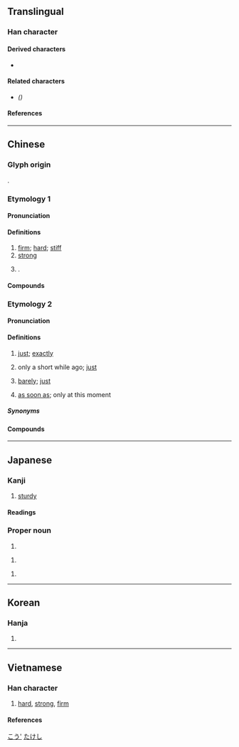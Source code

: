 {{also|刚}}
{{character info}}
==Translingual==

===Han character===
{{Han char|rn=18|rad=刀|as=08|sn=10|four=72200|canj=BULN|ids=⿰岡刂}}

====Derived characters====
* {{l|mul|[[𭡺]], [[𬌧]], [[𫅙]], [[𮢪]], [[𡬼]], [[𪮚]], [[𠠊]]}}

====Related characters====
* {{l|mul|[[刚]]}} ''({{w|Simplified Chinese}})''

====References====
{{Han ref|kx=0141.110|dkj=02042|dj=0320.170|hdz=10344.100|uh=525B}}

----

==Chinese==

===Glyph origin===
{{Han etym}}
{{Han compound|岡|刀|c1=p|c2=s|t2=knife|ls=psc}}.

===Etymology 1===
{{zh-forms|s=刚}}

====Pronunciation====
{{zh-pron
|m=gāng
|ma=Zh-gāng.ogg
|m-s=gang1
|c=gong1
|c-t=gong1
|g=gong1
|h=pfs=kông;gd=gong1
|j=gon1
|mb=gó̤ng
|md=gŏng
|mn=kong/ml:kang
|mn-t=gang1
|w=1kaan
|x=gan1
|mc=y
|oc=y
|cat=a,pn
}}

====Definitions====
{{zh-hanzi}}

# [[firm]]; [[hard]]; [[stiff]]
# [[strong]]
#: {{zh-x|他 的 性格 是 剛 與 柔 的 結合。|His character is a combination of '''strength''' and kindness.}}
# {{surname|zh}}.

====Compounds====
{{zh-der|剛健|剛勁|剛勇|剛度|剛強|剛性|剛愎|剛愎自用|剛果|剛果紅|剛架|剛柔相濟|剛正|剛毅|剛毛|剛氣|剛烈|剛玉|剛直|剛石|剛砂|剛硬|剛韌|剛體|金剛|吐剛茹柔|剛毫筆|剛板硬正|大剛來|剛褊自用|剛性憲法|剛戾|丈二金剛|大剛喒|剛柔|吳剛|四大金剛|剛道|剛口|剛棱|吳剛伐桂|剛日|剛毅木訥|剛柔並濟|剛性路面|剛毅果決|內柔外剛|外剛內柔|剛正不阿|剛行剛驀|以柔克剛|密跡金剛|待剛來|剛愎不仁|好剛口|以柔制剛|剛愎性成|外柔內剛|剛切|剛克|剛腸|剛而自矜|剛戾自用|剛風|洪剛|柔能克剛|摧剛為柔|百鍊剛|柔能制剛|柔茹剛吐|無欲則剛|氣血方剛|沉潛剛克|沒剛性|沉漸剛克|金剛石|金剛頂經|血氣方剛|金剛界|金剛砂|騂剛|金剛猩猩|茹柔吐剛|金剛鑽婚|金剛怒目|立地金剛|陽剛|金剛努目|金剛鑽|金剛經|金剛智|變形金剛}}

===Etymology 2===
{{zh-forms|s=刚|alt=將-dialectal}}
{{rfe|zh}}

====Pronunciation====
{{zh-pron
|m=gāng,jiāng,1nb=standard in Mainland and Taiwan,2nb=colloquial variant
|m-s=jiang1
|c=gong1
|c-t=gong1
|g=jiong1
|h=gd=gong1
|j=jion1/gon1
|j_note=jion1 - colloquial
|mb=
|md=gŏng
|mn=kong/ml:kang
|mn-t=gang1
|w=1kaan,1jian
|w_note=1jian - colloquial (dated)
|x=jian1
|mc=
|oc=
|cat=adv
}}

====Definitions====
{{zh-hanzi}}

# [[just]]; [[exactly]]
#: {{zh-x|剛好|just, exactly}}
# only a short while ago; [[just]]
#: {{zh-x|剛才|just now; a moment ago}}
#: {{zh-x|剛剛|just now; only}}
#: {{zh-x|他 '''剛''' 回來 。|He has '''just''' came back.}}
# [[barely]]; [[just]]
#: {{zh-x|一 個 月 1000 元 的 工資，剛 夠 他 吃飯。|He earns 1000 yuan a month, '''barely''' enough for food.}}
# [[as soon as]]; only at this moment
#: {{zh-x|他 剛 做完 工作，鈴 就 響 了.|The moment he finished his work, the bell rang.}}

=====Synonyms=====
{{zh-dial|剛才}}

====Compounds====
{{zh-der|剛剛|剛好|剛巧|剛才|才剛|剛子}}

{{zh-cat|Beginning}}

----

==Japanese==

===Kanji===
{{ja-kanji|grade=c|rs=刀08}}

# [[sturdy]]

====Readings====
{{ja-readings
|goon=こう
|kanon=こう
|kanyoon=ごう
|kun=つよ-い, こわい
}}

===Proper noun===
{{ja-pos|proper|たけし}}

# {{given name|ja|male}}

{{ja-pos|proper|つよし}}

# {{given name|ja|male}}

{{ja-pos|proper|ごう}}

# {{given name|ja|male}}

[[Category:Japanese male given names|こう']]
[[Category:Japanese male given names|たけし]]

----

==Korean==

===Hanja===
{{ko-hanja|강}}

# {{rfdef|ko|sort=刀08}}

----

==Vietnamese==

===Han character===
{{vi-readings|reading=[[cương]]-gdhn, [[cang]]-tdcntd|rs=刀08}}

# [[hard]], [[strong]], [[firm]]

====References====
<references/>